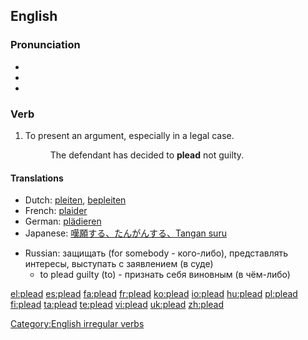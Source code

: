 ==English==

===Pronunciation===
* {{IPA|/'pliːd/}}
* {{audio|en-us-plead.ogg|Audio (US)}}
* {{rhymes|iːd}}

===Verb===
{{en-verb|pleads|pleading|'''[[pled]]''' ''(North American and Scottish English)'' or '''[[pleaded]]''' ''(UK)''}}

# To present an argument, especially in a legal case.
#: The  defendant has decided to '''plead''' not guilty.

====Translations====
{{trans-top|To present an argument}}
* Dutch: [[pleiten]], [[bepleiten]]
* French: [[plaider]]
* German: [[plädieren]]
* Japanese: [[嘆願する、たんがんする、Tangan suru]]
{{trans-mid}}
* Russian: защищать (for somebody - кого-либо), представлять интересы, выступать с заявлением (в суде)
** to plead guilty (to) - признать себя виновным (в чём-либо)
{{trans-bottom}}

[[Category:English irregular verbs]]

[[el:plead]]
[[es:plead]]
[[fa:plead]]
[[fr:plead]]
[[ko:plead]]
[[io:plead]]
[[hu:plead]]
[[pl:plead]]
[[fi:plead]]
[[ta:plead]]
[[te:plead]]
[[vi:plead]]
[[uk:plead]]
[[zh:plead]]